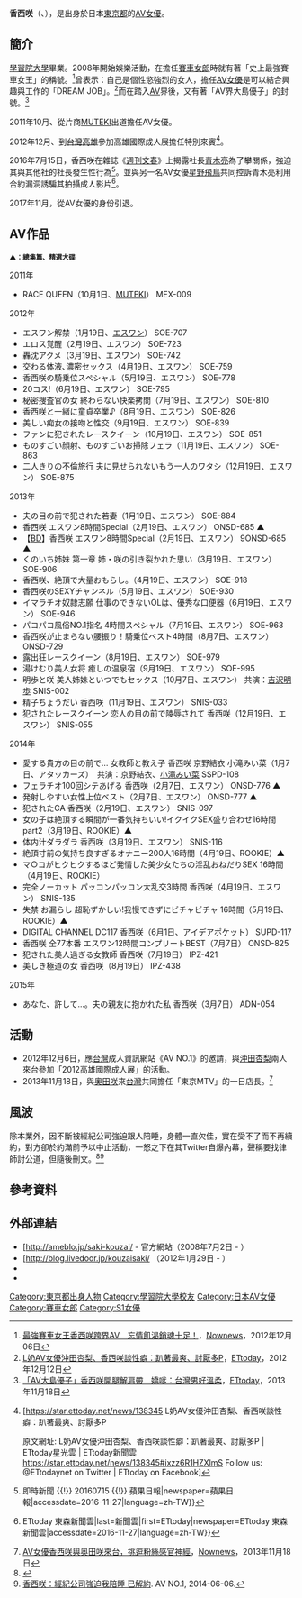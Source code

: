 {{AV女優|
|モデル名 = 香西 咲
|ふりがな = こうざい さき
|画像ファイル = 
|画像コメント = 250px
|別名 = 
|愛称 = {{lang|ja|さきたん}}
|生年 = 1986
|生月 = 3
|生日 = 30
|出身地={{JPN}}[[東京都|東京都]]
|血液型= B
|時点=[[2013年|2013年]]<ref>{{Cite web |url=http://athoneys.com/saki-kouzai/ |title=公式プロフィール |publisher=アットハニーズ |date= |accessdate=2013-10-11}}</ref>
|身長=160
|体重=
|バスト=84
|ウエスト=57
|ヒップ=85
|カップ= D
|股下=
|靴=23
|身体備考=
|ジャンル=AV
|AV出演期間=2011年 -
|活動備考= 
|他の活動=[[赛车女郎|赛车女郎]]
|その他= 
|専属契約=[[File:Maza_sirdute.png|File:Maza sirdute.png]][[Attackers|Attackers]]}}
'''香西咲'''（{{lang-ja|香西 咲}}、{{bd|1986年|3月30日}}），是出身於日本[[東京都|東京都]]的[[AV女優|AV女優]]。

==簡介==
[[學習院大學|學習院大學]]畢業。2008年開始娛樂活動，在擔任[[賽車女郎|賽車女郎]]時就有著「史上最強賽車女王」的稱號。<ref>[http://www.nownews.com/n/2012/12/06/350920 最強賽車女王香西咲跨界AV　忘情飢渴銷魂十足！]，[[Nownews|Nownews]]，2012年12月06日</ref>曾表示：自己是個性慾強烈的女人，擔任[[AV女優|AV女優]]是可以結合興趣與工作的「DREAM JOB」。<ref>[http://www.ettoday.net/news/20121211/138345.htm L奶AV女優沖田杏梨、香西咲談性癖：趴著最爽、討厭多P]，[[ETtoday|ETtoday]]，2012年12月12日</ref>而在踏入[[AV|AV]]界後，又有著「AV界大島優子」的封號。<ref>[http://www.ettoday.net/news/20131118/297637.htm 「AV大島優子」香西咲開腿解肩帶　嬌嗲：台灣男好溫柔]，[[ETtoday|ETtoday]]，2013年11月18日</ref>

2011年10月、從片商[[MUTEKI|MUTEKI]]出道擔任AV女優。

2012年12月、到[[台灣|台灣]][[高雄|高雄]]參加高雄國際成人展擔任特別來賓<ref>[https://star.ettoday.net/news/138345 L奶AV女優沖田杏梨、香西咲談性癖：趴著最爽、討厭多P

原文網址: L奶AV女優沖田杏梨、香西咲談性癖：趴著最爽、討厭多P | ETtoday星光雲 | ETtoday新聞雲 https://star.ettoday.net/news/138345#ixzz6R1HZXlmS
Follow us: @ETtodaynet on Twitter | ETtoday on Facebook]</ref>。

2016年7月15日，香西咲在雜誌《[[週刊文春|週刊文春]]》上揭露社長[[青木亮|青木亮]]為了攀關係，強迫其與其他社的社長發生性行為<ref>{{Cite news|url=http://www.appledaily.com.tw/realtimenews/article/new/20160715/908521/|title=被逼陪睡好幾次！　AV女優再爆暗黑界內幕 {{!}} 即時新聞 {{!}} 20160715 {{!}} 蘋果日報|newspaper=蘋果日報|accessdate=2016-11-27|language=zh-TW}}</ref>。並與另一名AV女優[[星野飛鳥|星野飛鳥]]共同控訴青木亮利用合約漏洞誘騙其拍攝成人影片<ref>{{Cite news|url=http://www.ettoday.net/news/20161125/817341.htm|title=青木亮強逼女星拍AV　星野飛鳥自曝下海內幕 {{!}} ETtoday 東森新聞雲|last=新聞雲|first=ETtoday|newspaper=ETtoday 東森新聞雲|accessdate=2016-11-27|language=zh-TW}}</ref>。

2017年11月，從AV女優的身份引退。

==AV作品==
<div class="notice metadata"  id="spoiler"><small>'''▲：總集篇、精選大碟'''</small></div>
; 2011年
* RACE QUEEN（10月1日、[[MUTEKI|MUTEKI]]） MEX-009

; 2012年
* エスワン解禁（1月19日、[[エスワン|エスワン]]） SOE-707
* エロス覚醒（2月19日、エスワン） SOE-723
* 轟沈アクメ（3月19日、エスワン） SOE-742
* 交わる体液､濃密セックス（4月19日、エスワン） SOE-759
* 香西咲の騎乗位スペシャル（5月19日、エスワン） SOE-778
* 20コス!（6月19日、エスワン） SOE-795
* 秘密捜査官の女 終わらない快楽拷問（7月19日、エスワン） SOE-810
* 香西咲と一緒に童貞卒業♪（8月19日、エスワン） SOE-826
* 美しい痴女の接吻と性交（9月19日、エスワン） SOE-839
* ファンに犯されたレースクイーン（10月19日、エスワン） SOE-851
* ものすごい顔射、ものすごいお掃除フェラ（11月19日、エスワン） SOE-863
* 二人きりの不倫旅行 夫に見せられないもう一人のワタシ（12月19日、エスワン） SOE-875

;2013年
* 夫の目の前で犯された若妻（1月19日、エスワン） SOE-884
* 香西咲 エスワン8時間Special（2月19日、エスワン） ONSD-685 ▲ 
* 【[[Blu-ray_Disc|BD]]】香西咲 エスワン8時間Special（2月19日、エスワン） 9ONSD-685 ▲
* くのいち姉妹 第一章 姉・咲の引き裂かれた思い（3月19日、エスワン） SOE-906
* 香西咲、絶頂で大量おもらし。（4月19日、エスワン） SOE-918
* 香西咲のSEXYチャンネル（5月19日、エスワン） SOE-930
* イマラチオ奴隷志願 仕事のできないOLは、優秀な口便器（6月19日、エスワン） SOE-946
* パコパコ風俗NO.1指名 4時間スペシャル（7月19日、エスワン） SOE-963
* 香西咲が止まらない腰振り！騎乗位ベスト4時間（8月7日、エスワン） ONSD-729
* 露出狂レースクイーン（8月19日、エスワン） SOE-979
* 湯けむり美人女将 癒しの温泉宿（9月19日、エスワン） SOE-995
* 明歩と咲 美人姉妹といつでもセックス（10月7日、エスワン） 共演：[[吉沢明歩|吉沢明歩]]  SNIS-002 
* 精子ちょうだい 香西咲（11月19日、エスワン） SNIS-033
* 犯されたレースクイーン 恋人の目の前で陵辱されて 香西咲（12月19日、エスワン） SNIS-055

;2014年
* 愛する貴方の目の前で… 女教師と教え子 香西咲 京野結衣 小滝みい菜（1月7日、アタッカーズ）　共演：京野結衣、[[小滝みい菜|小滝みい菜]]  SSPD-108
* フェラチオ100回シテあげる 香西咲（2月7日、エスワン） ONSD-776 ▲
* 発射しやすい女性上位ベスト（2月7日、エスワン） ONSD-777 ▲
* 犯されたCA 香西咲（2月19日、エスワン） SNIS-097
* 女の子は絶頂する瞬間が一番気持ちいい!イクイクSEX盛り合わせ16時間 part2（3月19日、ROOKIE）▲
* 体内汁ダラダラ 香西咲（3月19日、エスワン） SNIS-116
* 絶頂寸前の気持ち良すぎるオナニー200人16時間（4月19日、ROOKIE）▲
* マ○コがヒクヒクするほど発情した美少女たちの淫乱おねだりSEX 16時間（4月19日、ROOKIE）
* 完全ノーカット パッコンパッコン大乱交3時間 香西咲（4月19日、エスワン） SNIS-135
* 失禁 お漏らし 超恥ずかしい!我慢できずにビチャビチャ 16時間（5月19日、ROOKIE）▲
* DIGITAL CHANNEL DC117 香西咲（6月1日、アイデアポケット）  SUPD-117
* 香西咲 全77本番 エスワン12時間コンプリートBEST（7月7日）  ONSD-825
* 犯された美人過ぎる女教師 香西咲（7月19日） IPZ-421
* 美しき極道の女 香西咲（8月19日） IPZ-438

;2015年
* あなた、許して…。夫の親友に抱かれた私 香西咲（3月7日） ADN-054

==活動==
* 2012年12月6日，應[[台灣|台灣]]成人資訊網站《AV NO.1》的邀請，與[[沖田杏梨|沖田杏梨]]兩人來台參加「2012高雄國際成人展」的活動。
* 2013年11月18日，與[[奧田咲|奧田咲]]來[[台灣|台灣]]共同擔任「東京MTV」的一日店長。<ref>[http://www.nownews.com/n/2013/11/18/1023517 AV女優香西咲與奥田咲來台，挑逗粉絲感官神經]，[[Nownews|Nownews]]，2013年11月18日</ref>

==風波==
除本業外，因不斷被經紀公司強迫跟人陪睡，身體一直欠佳，實在受不了而不再續約，對方卻於約滿前予以中止活動，一怒之下在其Twitter自爆內幕，聲稱要找律師討公道，但隨後刪文。<ref>{{Cite web|title=香西咲 (kouzaisaki) on Twitter|date=|url=https://twitter.com/kouzaisaki|accessdate=|archiveurl=https://archive.is/20140605065525/https://twitter.com/kouzaisaki|publisher=|archivedate=2014-06-05|language=|deadurl=yes}}</ref><ref>[http://www.playno1.com/article-13592-1.html 香西咲：經紀公司強迫我陪睡 已解約]. AV NO.1, 2014-06-06.</ref>

==參考資料==
{{Reflist}}

==外部連結==
* [http://ameblo.jp/saki-kouzai/ {{lang|ja|香西咲オフィシャルブログ「香西咲のきままな時間」]}} - 官方網站（2008年7月2日 - ）
* [http://blog.livedoor.jp/kouzaisaki/ {{lang|ja|香西咲のえろぐ【３度の飯よりおなぬー(・∀・)☆】] - 官方網站}}（2012年1月29日 - ）
* {{Twitter|kouzaisaki}}
* {{Sinaweibo|2388658772}}

{{DEFAULTSORT:kouzai saki}}
[[Category:東京都出身人物|Category:東京都出身人物]]
[[Category:學習院大學校友|Category:學習院大學校友]]
[[Category:日本AV女優|Category:日本AV女優]]
[[Category:賽車女郎|Category:賽車女郎]]
[[Category:S1女優|Category:S1女優]]
